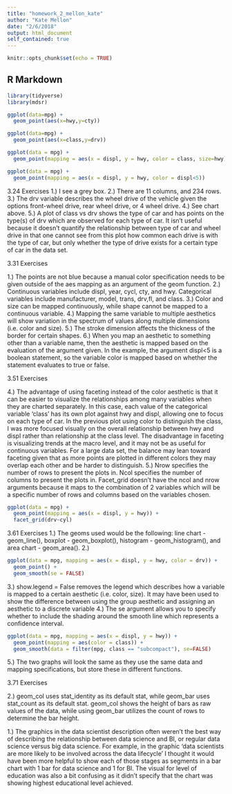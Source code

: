 ```yaml
---
title: "homework_2_mellon_kate"
author: "Kate Mellon"
date: "2/6/2018"
output: html_document
self_contained: true
---
```


```r
knitr::opts_chunk$set(echo = TRUE)
```

## R Markdown


```r
library(tidyverse)
library(mdsr)

ggplot(data=mpg) +
  geom_point(aes(x=hwy,y=cty))

ggplot(data=mpg) +
  geom_point(aes(x=class,y=drv))

ggplot(data = mpg) + 
  geom_point(mapping = aes(x = displ, y = hwy, color = class, size=hwy))

ggplot(data = mpg) + 
  geom_point(mapping = aes(x = displ, y = hwy, color = displ<5))

```
3.24 Exercises
1.) I see a grey box.
2.) There are 11 columns, and 234 rows.
3.) The drv variable describes the wheel drive of the vehicle given the options front-wheel drive, rear wheel drive, or 4 wheel drive. 
4.) See chart above.
5.) A plot of class vs drv shows the type of car and has points on the type(s) of drv which are observed for each type of car. It isn't useful because it doesn't quantify the relationship between type of car and wheel drive in that one cannot see from this plot how common each drive is with the type of car, but only whether the type of drive exists for a certain type of car in the data set. 

3.31 Exercises

1.) The points are not blue because a manual color specification needs to be given outside of the aes mapping as an argument of the geom function.
2.) Continuous variables include displ, year, cycl, cty, and hwy.
Categorical variables include manufacturer, model, trans, drv,fl, and class.
3.) Color and size can be mapped continuously, while shape cannot be mapped to a continuous variable.
4.) Mapping the same variable to multiple aesthetics will show variation in the spectrum of values along multiple dimensions (i.e. color and size). 
5.) The stroke dimension affects the thickness of the border for certain shapes.
6.) When you map an aesthetic to something other than a variable name, then the aesthetic is mapped based on the evaluation of the argument given. In the example, the argument displ<5 is a boolean statement, so the variable color is mapped based on whether the statement evaluates to true or false.

3.51 Exercises

4.) The advantage of using faceting instead of the color aesthetic is that it can be easier to visualize the relationships among many variables when they are charted separately. In this case, each value of the categorical variable 'class' has its own plot against hwy and displ, allowing one to focus on each type of car. In the previous plot using color to distinguish the class, I was more focused visually on the overall relationship between hwy and displ rather than relationship at the class level. The disadvantage in faceting is visualizing trends at the macro level, and it may not be as useful for continuous variables. For a large data set, the balance may lean toward faceting given that as more points are plotted in different colors they may overlap each other and be harder to distinguish.
5.) Nrow specifies the number of rows to present the plots in. Ncol specifies the number of columns to present the plots in. Facet_grid doesn't have the ncol and nrow arguments because it maps to the combination of 2 variables which will be a specific number of rows and columns based on the variables chosen.

```r
ggplot(data = mpg) + 
  geom_point(mapping = aes(x = displ, y = hwy)) + 
  facet_grid(drv~cyl)
```

3.61 Exercises
1.) The geoms used would be the following: line chart - geom_line(), boxplot - geom_boxplot(), histogram - geom_histogram(), and area chart - geom_area(). 
2.) 
```r

ggplot(data = mpg, mapping = aes(x = displ, y = hwy, color = drv)) + 
  geom_point() + 
  geom_smooth(se = FALSE)
```

3.) show.legend = False removes the legend which describes how a variable is mapped to a certain aesthetic (i.e. color, size). It may have been used to show the difference between using the group aesthetic and assigning an aesthetic to a discrete variable 
4.) The se argument allows you to specify whether to include the shading around the smooth line which represents a confidence interval. 

```r
ggplot(data = mpg, mapping = aes(x = displ, y = hwy)) + 
  geom_point(mapping = aes(color = class)) + 
  geom_smooth(data = filter(mpg, class == "subcompact"), se=FALSE)
```

5.) The two graphs will look the same as they use the same data and mapping specifications, but store these in different functions.

3.71 Exercises

2.) geom_col uses stat_identity as its default stat, while geom_bar uses stat_count as its default stat. geom_col shows the height of bars as raw values of the data, while using geom_bar utilizes the count of rows to determine the bar height.

1.) The graphics in the data scientist description often weren't the best way of describing the relationship between data science and BI, or regular data science versus big data science. For example, in the graphic 'data scientists are more likely to be involved across the data lifecycle' I thought it would have been more helpful to show each of those stages as segments in a bar chart with 1 bar for data science and 1 for BI. The visual for level of education was also a bit confusing as it didn't specify that the chart was showing highest educational level achieved. 

